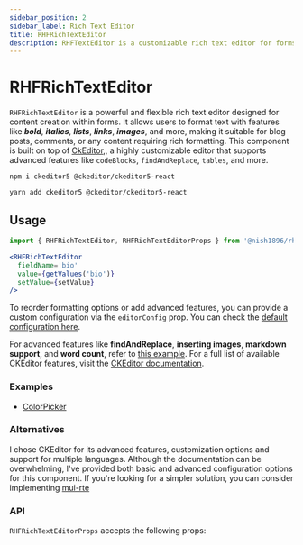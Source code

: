 ```yaml
---
sidebar_position: 2
sidebar_label: Rich Text Editor
title: RHFRichTextEditor
description: RHFTextEditor is a customizable rich text editor for forms, offering formatting options like bold, italic, and lists. Easily integrates with React Hook Form for seamless form handling and validation.
---
```



# RHFRichTextEditor

`RHFRichTextEditor` is a powerful and flexible rich text editor designed for 
content creation within forms. It allows users to format text with features 
like _**bold**_, _**italics**_, _**lists**_, _**links**_, _**images**_, 
and more, making it suitable for blog posts, comments, or any content 
requiring rich formatting. This component is built on top of [CkEditor](https://ckeditor.com/docs/ckeditor5/latest/index.html),, 
a highly customizable editor that supports advanced features like 
`codeBlocks`, `findAndReplace`, `tables`, and more.

```
npm i ckeditor5 @ckeditor/ckeditor5-react
```

```
yarn add ckeditor5 @ckeditor/ckeditor5-react
```

## Usage

```js
import { RHFRichTextEditor, RHFRichTextEditorProps } from '@nish1896/rhf-mui-components';
```

```jsx
<RHFRichTextEditor
  fieldName='bio'
  value={getValues('bio')}
  setValue={setValue}
/>
```

To reorder formatting options or add advanced features, you can provide
a custom configuration via the `editorConfig` prop. You can check the 
[default configuration here](https://github.com/nishkohli96/rhf-mui-components/blob/main/packages/rhf-mui-components/src/components/miscellaneous/rich-text-editor/config.ts).

For advanced features like **findAndReplace**, **inserting images**, 
**markdown support**, and **word count**, refer to [this example](https://github.com/nishkohli96/react-libs/blob/main/src/pages/rte/CkEditorAdvanced.tsx). 
For a full list of available CKEditor features, visit the [CKEditor documentation](https://ckeditor.com/docs/ckeditor5/latest/features/index.html).

### Examples
<!-- - [RHFRichTextEditor](../../examples/misc-components) -->
- [ColorPicker](https://www.npmjs.com/package/react-color-palette#usage)

### Alternatives
I chose CKEditor for its advanced features, customization options and
support for multiple languages. Although the documentation can be overwhelming, 
I've provided both basic and advanced configuration options for this component. 
If you're looking for a simpler solution, you can consider implementing 
[mui-rte](https://www.npmjs.com/package/mui-rte)

### API

`RHFRichTextEditorProps` accepts the following props:

<RHFRichTextEditorPropsTable />
